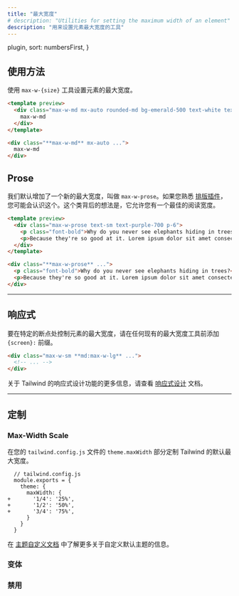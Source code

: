```yaml
---
title: "最大宽度"
# description: "Utilities for setting the maximum width of an element"
description: "用来设置元素最大宽度的工具"
---
```



  plugin,
  sort: numbersFirst,
}

## 使用方法

<!-- Set the maximum width of an element using the `max-w-{size}` utilities. -->
使用 `max-w-{size}` 工具设置元素的最大宽度。

```html emerald
<template preview>
  <div class="max-w-md mx-auto rounded-md bg-emerald-500 text-white text-2xl font-extrabold flex items-center justify-center py-3">
    max-w-md
  </div>
</template>

<div class="**max-w-md** mx-auto ...">
  max-w-md
</div>
```

## Prose

<!-- We added a new max-width by default called `max-w-prose`. If you are familiar with the [typography plugin](https://github.com/tailwindlabs/tailwindcss-typography) you might recognize this one. The idea behind this class is that it allows you to have an optimal reading width. -->
我们默认增加了一个新的最大宽度，叫做 `max-w-prose`。如果您熟悉 [排版插件](https://github.com/tailwindlabs/tailwindcss-typography)，您可能会认识这个。这个类背后的想法是，它允许您有一个最佳的阅读宽度。

```html purple
<template preview>
  <div class="max-w-prose text-sm text-purple-700 p-6">
    <p class="font-bold">Why do you never see elephants hiding in trees?</p>
    <p>Because they're so good at it. Lorem ipsum dolor sit amet consectetur adipisicing elit. Quas cupiditate laboriosam fugiat.</p>
  </div>
</template>

<div class="**max-w-prose** ...">
  <p class="font-bold">Why do you never see elephants hiding in trees?</p>
  <p>Because they're so good at it. Lorem ipsum dolor sit amet consectetur adipisicing elit. Quas cupiditate laboriosam fugiat.</p>
</div>
```

---

<!-- ## Responsive -->
## 响应式

<!-- To control the max-width of an element at a specific breakpoint, add a `{screen}:` prefix to any existing max-width utility. -->
要在特定的断点处控制元素的最大宽度，请在任何现有的最大宽度工具前添加 `{screen}:` 前缀。

```html
<div class="max-w-sm **md:max-w-lg** ...">
  <!-- ... -->
</div>
```

<!-- For more information about Tailwind's responsive design features, check out the [Responsive Design](/docs/responsive-design) documentation. -->
关于 Tailwind 的响应式设计功能的更多信息，请查看 [响应式设计](/docs/responsive-design) 文档。

---

## 定制

### Max-Width Scale

<!-- Customize Tailwind's default max-width scale in the `theme.maxWidth` section of your `tailwind.config.js` file. -->
在您的 `tailwind.config.js` 文件的 `theme.maxWidth` 部分定制 Tailwind 的默认最大宽度。

```diff-js
  // tailwind.config.js
  module.exports = {
    theme: {
      maxWidth: {
+       '1/4': '25%',
+       '1/2': '50%',
+       '3/4': '75%',
      }
    }
  }
```

<!-- Learn more about customizing the default theme in the [theme customization documentation](/docs/theme#customizing-the-default-theme). -->
在 [主题自定义文档](/docs/theme#customizing-the-default-theme) 中了解更多关于自定义默认主题的信息。

### 变体

<Variants plugin="maxWidth" name="max-width" />

### 禁用

<Disabling plugin="maxWidth" name="max-width" />
